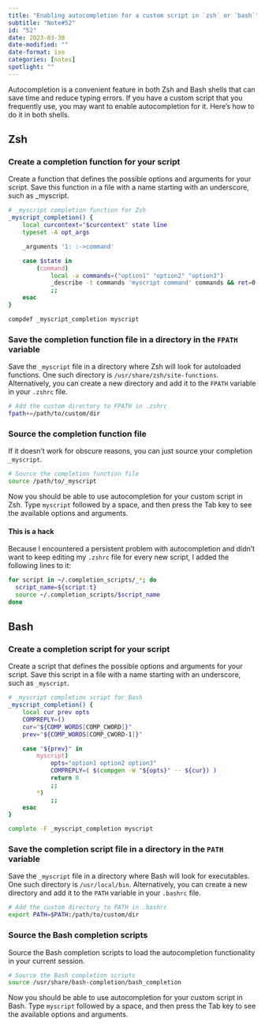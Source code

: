 ```yaml
---
title: "Enabling autocompletion for a custom script in `zsh` or `bash`"
subtitle: "Note#52"
id: "52"
date: 2023-03-30
date-modified: ""
date-format: iso
categories: [notes]
spotlight: ""
---
```

Autocompletion is a convenient feature in both Zsh and Bash shells that can save time and reduce typing errors. If you have a custom script that you frequently use, you may want to enable autocompletion for it. Here's how to do it in both shells.

## Zsh

### Create a completion function for your script

Create a function that defines the possible options and arguments for your script. Save this function in a file with a name starting with an underscore, such as _myscript.

```zsh
# _myscript completion function for Zsh
_myscript_completion() {
    local curcontext="$curcontext" state line
    typeset -A opt_args

    _arguments '1: :->command'

    case $state in
        (command)
            local -a commands=("option1" "option2" "option3")
            _describe -t commands 'myscript command' commands && ret=0
            ;;
    esac
}

compdef _myscript_completion myscript
``` 

### Save the completion function file in a directory in the `FPATH` variable

Save the `_myscript` file in a directory where Zsh will look for autoloaded functions. One such directory is `/usr/share/zsh/site-functions`. Alternatively, you can create a new directory and add it to the `FPATH` variable in your `.zshrc` file.

```zsh
# Add the custom directory to FPATH in .zshrc
fpath+=/path/to/custom/dir
```

### Source the completion function file

If it doesn't work for obscure reasons, you can just source your completion `_myscript`.

```zsh
# Source the completion function file
source /path/to/_myscript
```

Now you should be able to use autocompletion for your custom script in Zsh. Type `myscript` followed by a space, and then press the Tab key to see the available options and arguments.

#### This is a hack

Because I encountered a persistent problem with autocompletion and didn't want to keep editing my `.zshrc` file for every new script, I added the following lines to it:

```bash
for script in ~/.completion_scripts/_*; do
  script_name=${script:t}
  source ~/.completion_scripts/$script_name
done
```

## Bash

### Create a completion script for your script

Create a script that defines the possible options and arguments for your script. Save this script in a file with a name starting with an underscore, such as `_myscript`.

```bash
# _myscript completion script for Bash
_myscript_completion() {
    local cur prev opts
    COMPREPLY=()
    cur="${COMP_WORDS[COMP_CWORD]}"
    prev="${COMP_WORDS[COMP_CWORD-1]}"

    case "${prev}" in
        myscript)
            opts="option1 option2 option3"
            COMPREPLY=( $(compgen -W "${opts}" -- ${cur}) )
            return 0
            ;;
        *)
            ;;
    esac
}

complete -F _myscript_completion myscript
```

### Save the completion script file in a directory in the `PATH` variable

Save the `_myscript` file in a directory where Bash will look for executables. One such directory is `/usr/local/bin`. Alternatively, you can create a new directory and add it to the `PATH` variable in your `.bashrc` file.

```bash
# Add the custom directory to PATH in .bashrc
export PATH=$PATH:/path/to/custom/dir
```

### Source the Bash completion scripts

Source the Bash completion scripts to load the autocompletion functionality in your current session.

```bash
# Source the Bash completion scripts
source /usr/share/bash-completion/bash_completion
```

Now you should be able to use autocompletion for your custom script in Bash. Type `myscript` followed by a space, and then press the Tab key to see the available options and arguments.
